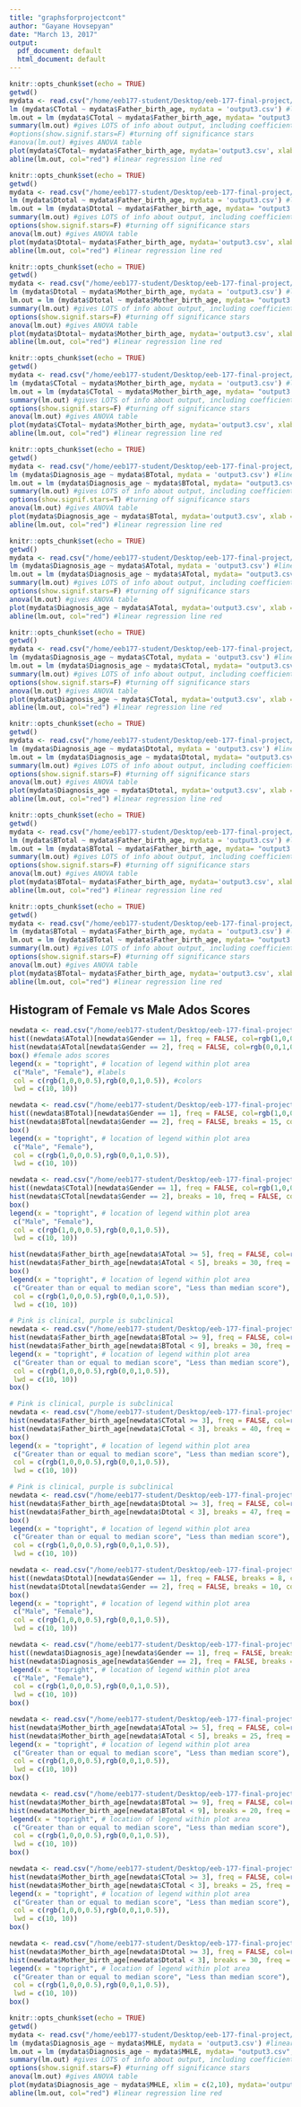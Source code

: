 ```yaml
---
title: "graphsforprojectcont"
author: "Gayane Hovsepyan"
date: "March 13, 2017"
output:
  pdf_document: default
  html_document: default
---
```

```r
knitr::opts_chunk$set(echo = TRUE)
getwd()
mydata <- read.csv("/home/eeb177-student/Desktop/eeb-177-final-project/output3.csv", na.strings = "NULL")
lm (mydata$CTotal ~ mydata$Father_birth_age, mydata = 'output3.csv') #linear regression of Age of father field vs ADOS total A field)
lm.out = lm (mydata$CTotal ~ mydata$Father_birth_age, mydata= "output3.csv", na.strings="NULL") #naming output
summary(lm.out) #gives LOTS of info about output, including coefficients, R values, R^2 etc
#options(show.signif.stars=F) #turning off significance stars
#anova(lm.out) #gives ANOVA table
plot(mydata$CTotal~ mydata$Father_birth_age, mydata='output3.csv', xlab = "Age of Father", ylab= "ADOS Total C", main="Age of Father at Birth vs ADOS Total C") #plotting linear regression and naming plot
abline(lm.out, col="red") #linear regression line red

```
```r
knitr::opts_chunk$set(echo = TRUE)
getwd()
mydata <- read.csv("/home/eeb177-student/Desktop/eeb-177-final-project/output3.csv", na.strings = "NULL")
lm (mydata$Dtotal ~ mydata$Father_birth_age, mydata = 'output3.csv') #linear regression of Age of father field vs ADOS total A field)
lm.out = lm (mydata$Dtotal ~ mydata$Father_birth_age, mydata= "output3.csv", na.strings="NULL") #naming output
summary(lm.out) #gives LOTS of info about output, including coefficients, R values, R^2 etc
options(show.signif.stars=F) #turning off significance stars
anova(lm.out) #gives ANOVA table
plot(mydata$Dtotal~ mydata$Father_birth_age, mydata='output3.csv', xlab = "Age of Father", ylab= "ADOS Total D", main="Age of Father vs ADOS Total D") #plotting linear regression and naming plot
abline(lm.out, col="red") #linear regression line red

```
```r
knitr::opts_chunk$set(echo = TRUE)
getwd()
mydata <- read.csv("/home/eeb177-student/Desktop/eeb-177-final-project/output3.csv", na.strings = "NULL")
lm (mydata$Dtotal ~ mydata$Mother_birth_age, mydata = 'output3.csv') #linear regression of Age of father field vs ADOS total A field)
lm.out = lm (mydata$Dtotal ~ mydata$Mother_birth_age, mydata= "output3.csv", na.strings="NULL") #naming output
summary(lm.out) #gives LOTS of info about output, including coefficients, R values, R^2 etc
options(show.signif.stars=F) #turning off significance stars
anova(lm.out) #gives ANOVA table
plot(mydata$Dtotal~ mydata$Mother_birth_age, mydata='output3.csv', xlab = "Age of Mother", ylab= "ADOS Total D", main="Age of Mother vs ADOS Total D") #plotting linear regression and naming plot
abline(lm.out, col="red") #linear regression line red

```
```r
knitr::opts_chunk$set(echo = TRUE)
getwd()
mydata <- read.csv("/home/eeb177-student/Desktop/eeb-177-final-project/output3.csv", na.strings = "NULL")
lm (mydata$CTotal ~ mydata$Mother_birth_age, mydata = 'output3.csv') #linear regression of Age of father field vs ADOS total A field)
lm.out = lm (mydata$CTotal ~ mydata$Mother_birth_age, mydata= "output3.csv", na.strings="NULL") #naming output
summary(lm.out) #gives LOTS of info about output, including coefficients, R values, R^2 etc 
options(show.signif.stars=F) #turning off significance stars
anova(lm.out) #gives ANOVA table
plot(mydata$CTotal~ mydata$Mother_birth_age, mydata='output3.csv', xlab = "Age of Father", ylab= "ADOS Total C", main="Age of Mother vs ADOS Total C") #plotting linear regression and naming plot
abline(lm.out, col="red") #linear regression line red

```

```r
knitr::opts_chunk$set(echo = TRUE)
getwd()
mydata <- read.csv("/home/eeb177-student/Desktop/eeb-177-final-project/output3.csv", na.strings = "NULL")
lm (mydata$Diagnosis_age ~ mydata$BTotal, mydata = 'output3.csv') #linear regression of Age of father field vs ADOS total A field)
lm.out = lm (mydata$Diagnosis_age ~ mydata$BTotal, mydata= "output3.csv", na.strings="NULL") #naming output
summary(lm.out) #gives LOTS of info about output, including coefficients, R values, R^2 etc
options(show.signif.stars=T) #turning off significance stars
anova(lm.out) #gives ANOVA table
plot(mydata$Diagnosis_age ~ mydata$BTotal, mydata='output3.csv', xlab = "ADOS Total B", ylab= "Age of Diagnosis", main="ADOS Total B vs. Age of Diagnosis") #plotting linear regression and naming plot
abline(lm.out, col="red") #linear regression line red

```
```r
knitr::opts_chunk$set(echo = TRUE)
getwd()
mydata <- read.csv("/home/eeb177-student/Desktop/eeb-177-final-project/output3.csv", na.strings = "NULL")
lm (mydata$Diagnosis_age ~ mydata$ATotal, mydata = 'output3.csv') #linear regression of Age of father field vs ADOS total A field)
lm.out = lm (mydata$Diagnosis_age ~ mydata$ATotal, mydata= "output3.csv", na.strings="NULL") #naming output
summary(lm.out) #gives LOTS of info about output, including coefficients, R values, R^2 etc
options(show.signif.stars=F) #turning off significance stars
anova(lm.out) #gives ANOVA table
plot(mydata$Diagnosis_age ~ mydata$ATotal, mydata='output3.csv', xlab = "ADOS Total A", ylab= "Age of Diagnosis", main="ADOS Total A vs. Age of Diagnosis") #plotting linear regression and naming plot
abline(lm.out, col="red") #linear regression line red

```
```r
knitr::opts_chunk$set(echo = TRUE)
getwd()
mydata <- read.csv("/home/eeb177-student/Desktop/eeb-177-final-project/output3.csv", na.strings = "NULL")
lm (mydata$Diagnosis_age ~ mydata$CTotal, mydata = 'output3.csv') #linear regression of Age of father field vs ADOS total A field)
lm.out = lm (mydata$Diagnosis_age ~ mydata$CTotal, mydata= "output3.csv", na.strings="NULL") #naming output
summary(lm.out) #gives LOTS of info about output, including coefficients, R values, R^2 etc
options(show.signif.stars=F) #turning off significance stars
anova(lm.out) #gives ANOVA table
plot(mydata$Diagnosis_age ~ mydata$CTotal, mydata='output3.csv', xlab = "ADOS Total B", ylab= "Age of Diagnosis", main="ADOS Total C vs. Age of Diagnosis") #plotting linear regression and naming plot
abline(lm.out, col="red") #linear regression line red

```
```r
knitr::opts_chunk$set(echo = TRUE)
getwd()
mydata <- read.csv("/home/eeb177-student/Desktop/eeb-177-final-project/output3.csv", na.strings = "NULL")
lm (mydata$Diagnosis_age ~ mydata$Dtotal, mydata = 'output3.csv') #linear regression of Age of father field vs ADOS total A field)
lm.out = lm (mydata$Diagnosis_age ~ mydata$Dtotal, mydata= "output3.csv", na.strings="NULL") #naming output
summary(lm.out) #gives LOTS of info about output, including coefficients, R values, R^2 etc
options(show.signif.stars=F) #turning off significance stars
anova(lm.out) #gives ANOVA table
plot(mydata$Diagnosis_age ~ mydata$Dtotal, mydata='output3.csv', xlab = "ADOS Total B", ylab= "Age of Diagnosis", main="ADOS Total D vs. Age of Diagnosis") #plotting linear regression and naming plot
abline(lm.out, col="red") #linear regression line red

```
```r
knitr::opts_chunk$set(echo = TRUE)
getwd()
mydata <- read.csv("/home/eeb177-student/Desktop/eeb-177-final-project/output3.csv", na.strings = "NULL")
lm (mydata$BTotal ~ mydata$Father_birth_age, mydata = 'output3.csv') #linear regression of Age of father field vs ADOS total A field)
lm.out = lm (mydata$BTotal ~ mydata$Father_birth_age, mydata= "output3.csv", na.strings="NULL") #naming output
summary(lm.out) #gives LOTS of info about output, including coefficients, R values, R^2 etc 
options(show.signif.stars=F) #turning off significance stars
anova(lm.out) #gives ANOVA table
plot(mydata$BTotal~ mydata$Father_birth_age, mydata='output3.csv', xlab = "Age of Father", ylab= "ADOS Total B", main="Age of Father vs ADOS Total B") #plotting linear regression and naming plot
abline(lm.out, col="red") #linear regression line red

```

```r
knitr::opts_chunk$set(echo = TRUE)
getwd()
mydata <- read.csv("/home/eeb177-student/Desktop/eeb-177-final-project/output3.csv", na.strings = "NULL")
lm (mydata$BTotal ~ mydata$Father_birth_age, mydata = 'output3.csv') #linear regression of Age of father field vs ADOS total A field)
lm.out = lm (mydata$BTotal ~ mydata$Father_birth_age, mydata= "output3.csv", na.strings="NULL") #naming output
summary(lm.out) #gives LOTS of info about output, including coefficients, R values, R^2 etc
options(show.signif.stars=F) #turning off significance stars
anova(lm.out) #gives ANOVA table
plot(mydata$BTotal~ mydata$Father_birth_age, mydata='output3.csv', xlab = "Age of Father", ylab= "ADOS Total B", main="Age of Father vs ADOS Total B") #plotting linear regression and naming plot
abline(lm.out, col="red") #linear regression line red

```
## Histogram of Female vs Male Ados Scores
```r
newdata <- read.csv("/home/eeb177-student/Desktop/eeb-177-final-project/output3.csv", na.strings = "NULL")
hist((newdata$ATotal)[newdata$Gender == 1], freq = FALSE, col=rgb(1,0,0,0.5), ylim = c(0,0.3), main="Gender and ADOS A total", xlab="ADOS A Total") #male ados scores
hist(newdata$ATotal[newdata$Gender == 2], freq = FALSE, col=rgb(0,0,1,0.5), add=T)
box() #female ados scores
legend(x = "topright", # location of legend within plot area
 c("Male", "Female"), #labels
 col = c(rgb(1,0,0,0.5),rgb(0,0,1,0.5)), #colors
 lwd = c(10, 10))
```
```r
newdata <- read.csv("/home/eeb177-student/Desktop/eeb-177-final-project/output3.csv", na.strings = "NULL")
hist((newdata$BTotal)[newdata$Gender == 1], freq = FALSE, col=rgb(1,0,0,0.5), ylim = c(0,0.3), breaks = 20, main="Gender and ADOS B total", xlab="ADOS B Total")
hist(newdata$BTotal[newdata$Gender == 2], freq = FALSE, breaks = 15, col=rgb(0,0,1,0.5), add=T)
box()
legend(x = "topright", # location of legend within plot area
 c("Male", "Female"),
 col = c(rgb(1,0,0,0.5),rgb(0,0,1,0.5)),
 lwd = c(10, 10))
```
```r
newdata <- read.csv("/home/eeb177-student/Desktop/eeb-177-final-project/output3.csv", na.strings = "NULL")
hist((newdata$CTotal)[newdata$Gender == 1], freq = FALSE, col=rgb(1,0,0,0.5), breaks = 20, ylim = c(0,0.50), main="Gender and ADOS C total", xlab="ADOS C Total")
hist(newdata$CTotal[newdata$Gender == 2], breaks = 10, freq = FALSE, col=rgb(0,0,1,0.5), add=T)
box()
legend(x = "topright", # location of legend within plot area
 c("Male", "Female"),
 col = c(rgb(1,0,0,0.5),rgb(0,0,1,0.5)),
 lwd = c(10, 10))
```
```r
hist(newdata$Father_birth_age[newdata$ATotal >= 5], freq = FALSE, col=rgb(1,0,0,0.5), breaks = 25, ylim = c(0,0.25), main=" Father's Age and ADOS A Totals", xlab="Father's age during birth of child")
hist(newdata$Father_birth_age[newdata$ATotal < 5], breaks = 30, freq = FALSE, col=rgb(0,0,1,0.5), add=T)
box()
legend(x = "topright", # location of legend within plot area
 c("Greater than or equal to median score", "Less than median score"),
 col = c(rgb(1,0,0,0.5),rgb(0,0,1,0.5)),
 lwd = c(10, 10))
```
```r
# Pink is clinical, purple is subclinical
newdata <- read.csv("/home/eeb177-student/Desktop/eeb-177-final-project/output3.csv", na.strings = "NULL")
hist(newdata$Father_birth_age[newdata$BTotal >= 9], freq = FALSE, col=rgb(1,0,0,0.5), breaks = 30, ylim = c(0,0.25), main=" Father's Age and ADOS B totals", xlab="Father's age during birth of child")
hist(newdata$Father_birth_age[newdata$BTotal < 9], breaks = 30, freq = FALSE, col=rgb(0,0,1,0.5), add=T)
legend(x = "topright", # location of legend within plot area
 c("Greater than or equal to median score", "Less than median score"),
 col = c(rgb(1,0,0,0.5),rgb(0,0,1,0.5)),
 lwd = c(10, 10))
box()
```
```r
# Pink is clinical, purple is subclinical
newdata <- read.csv("/home/eeb177-student/Desktop/eeb-177-final-project/output3.csv", na.strings = "NULL")
hist(newdata$Father_birth_age[newdata$CTotal >= 3], freq = FALSE, col=rgb(1,0,0,0.5), breaks = 40, ylim = c(0,0.25), main=" Father's Age and ADOS C totals", xlab="Father's age during birth of child")
hist(newdata$Father_birth_age[newdata$CTotal < 3], breaks = 40, freq = FALSE, col=rgb(0,0,1,0.5), add=T)
box()
legend(x = "topright", # location of legend within plot area
 c("Greater than or equal to median score", "Less than median score"),
 col = c(rgb(1,0,0,0.5),rgb(0,0,1,0.5)),
 lwd = c(10, 10))
```
```r
# Pink is clinical, purple is subclinical
newdata <- read.csv("/home/eeb177-student/Desktop/eeb-177-final-project/output3.csv", na.strings = "NULL")
hist(newdata$Father_birth_age[newdata$Dtotal >= 3], freq = FALSE, col=rgb(1,0,0,0.5), breaks = 35, ylim = c(0,0.25), main=" Father's Age and ADOS D totals", xlab="Father's age during birth of child")
hist(newdata$Father_birth_age[newdata$Dtotal < 3], breaks = 47, freq = FALSE, col=rgb(0,0,1,0.5), add=T)
box()
legend(x = "topright", # location of legend within plot area
 c("Greater than or equal to median score", "Less than median score"),
 col = c(rgb(1,0,0,0.5),rgb(0,0,1,0.5)),
 lwd = c(10, 10))
```
```r
newdata <- read.csv("/home/eeb177-student/Desktop/eeb-177-final-project/output3.csv", na.strings = "NULL")
hist((newdata$Dtotal)[newdata$Gender == 1], freq = FALSE, breaks = 8, col=rgb(1,0,0,0.5), ylim = c(0,0.6), main="Gender and ADOS D total", xlab="ADOS D Total")
hist(newdata$Dtotal[newdata$Gender == 2], freq = FALSE, breaks = 10, col=rgb(0,0,1,0.5), add=T)
box()
legend(x = "topright", # location of legend within plot area
 c("Male", "Female"),
 col = c(rgb(1,0,0,0.5),rgb(0,0,1,0.5)),
 lwd = c(10, 10))
```
```r
newdata <- read.csv("/home/eeb177-student/Desktop/eeb-177-final-project/output3.csv", na.strings = "NULL")
hist((newdata$Diagnosis_age)[newdata$Gender == 1], freq = FALSE, breaks = 30, col=rgb(1,0,0,0.5), ylim = c(0,1.3), main="Gender and Age of Diagnosis", xlab="Age of Diagnosis")
hist(newdata$Diagnosis_age[newdata$Gender == 2], freq = FALSE, breaks = 30, col=rgb(0,0,1,0.5), add=T)
legend(x = "topright", # location of legend within plot area
 c("Male", "Female"),
 col = c(rgb(1,0,0,0.5),rgb(0,0,1,0.5)),
 lwd = c(10, 10))
box()
```
```r
newdata <- read.csv("/home/eeb177-student/Desktop/eeb-177-final-project/output3.csv", na.strings = "NULL")
hist(newdata$Mother_birth_age[newdata$ATotal >= 5], freq = FALSE, col=rgb(1,0,0,0.5), breaks = 35, ylim = c(0,0.20), main=" Mother's Age and ADOS A totals", xlab="Mother's age during birth of child")
hist(newdata$Mother_birth_age[newdata$ATotal < 5], breaks = 25, freq = FALSE, col=rgb(0,0,1,0.5), add=T)
legend(x = "topright", # location of legend within plot area
 c("Greater than or equal to median score", "Less than median score"),
 col = c(rgb(1,0,0,0.5),rgb(0,0,1,0.5)),
 lwd = c(10, 10))
box()
```
```r
newdata <- read.csv("/home/eeb177-student/Desktop/eeb-177-final-project/output3.csv", na.strings = "NULL")
hist(newdata$Mother_birth_age[newdata$BTotal >= 9], freq = FALSE, col=rgb(1,0,0,0.5), breaks = 30, ylim = c(0,0.20), main="Mother's Age and ADOS B totals", xlab="Mother's age during birth of child")
hist(newdata$Mother_birth_age[newdata$BTotal < 9], breaks = 20, freq = FALSE, col=rgb(0,0,1,0.5), add=T)
legend(x = "topright", # location of legend within plot area
 c("Greater than or equal to median score", "Less than median score"),
 col = c(rgb(1,0,0,0.5),rgb(0,0,1,0.5)),
 lwd = c(10, 10))
box()
```
```r
newdata <- read.csv("/home/eeb177-student/Desktop/eeb-177-final-project/output3.csv", na.strings = "NULL")
hist(newdata$Mother_birth_age[newdata$CTotal >= 3], freq = FALSE, col=rgb(1,0,0,0.5), breaks = 35, ylim = c(0,0.25), main="Mother's Age and ADOS C totals", xlab="Mother's age during birth of child")
hist(newdata$Mother_birth_age[newdata$CTotal < 3], breaks = 25, freq = FALSE, col=rgb(0,0,1,0.5), add=T)
legend(x = "topright", # location of legend within plot area
 c("Greater than or equal to median score", "Less than median score"),
 col = c(rgb(1,0,0,0.5),rgb(0,0,1,0.5)),
 lwd = c(10, 10))
box()
```
```r
newdata <- read.csv("/home/eeb177-student/Desktop/eeb-177-final-project/output3.csv", na.strings = "NULL")
hist(newdata$Mother_birth_age[newdata$Dtotal >= 3], freq = FALSE, col=rgb(1,0,0,0.5), breaks = 20, ylim = c(0,0.25), main=" Mother's Age and ADOS D totals", xlab="Mother's age during birth of child")
hist(newdata$Mother_birth_age[newdata$Dtotal < 3], breaks = 30, freq = FALSE, col=rgb(0,0,1,0.5), add=T)
legend(x = "topright", # location of legend within plot area
 c("Greater than or equal to median score", "Less than median score"),
 col = c(rgb(1,0,0,0.5),rgb(0,0,1,0.5)),
 lwd = c(10, 10))
box()
```
```r
knitr::opts_chunk$set(echo = TRUE)
getwd()
mydata <- read.csv("/home/eeb177-student/Desktop/eeb-177-final-project/output3.csv", na.strings = "NULL")
lm (mydata$Diagnosis_age ~ mydata$MHLE, mydata = 'output3.csv') #linear regression of Age of father field vs ADOS total A field)
lm.out = lm (mydata$Diagnosis_age ~ mydata$MHLE, mydata= "output3.csv", na.strings="NULL") #naming output
summary(lm.out) #gives LOTS of info about output, including coefficients, R values, R^2 etc
options(show.signif.stars=F) #turning off significance stars
anova(lm.out) #gives ANOVA table
plot(mydata$Diagnosis_age ~ mydata$MHLE, xlim = c(2,10), mydata='output3.csv', xlab= "MHLE", ylab = "Age of Diagnosis", main="MHLE vs. Age of Diagnosis") #plotting linear regression and naming plot
abline(lm.out, col="red") #linear regression line red
```

